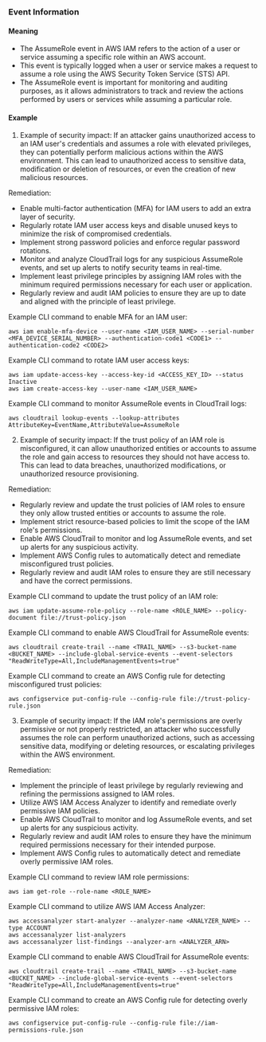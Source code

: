 
### Event Information

#### Meaning

- The AssumeRole event in AWS IAM refers to the action of a user or service assuming a specific role within an AWS account.
- This event is typically logged when a user or service makes a request to assume a role using the AWS Security Token Service (STS) API.
- The AssumeRole event is important for monitoring and auditing purposes, as it allows administrators to track and review the actions performed by users or services while assuming a particular role.

#### Example

1. Example of security impact: If an attacker gains unauthorized access to an IAM user's credentials and assumes a role with elevated privileges, they can potentially perform malicious actions within the AWS environment. This can lead to unauthorized access to sensitive data, modification or deletion of resources, or even the creation of new malicious resources.

Remediation:
- Enable multi-factor authentication (MFA) for IAM users to add an extra layer of security.
- Regularly rotate IAM user access keys and disable unused keys to minimize the risk of compromised credentials.
- Implement strong password policies and enforce regular password rotations.
- Monitor and analyze CloudTrail logs for any suspicious AssumeRole events, and set up alerts to notify security teams in real-time.
- Implement least privilege principles by assigning IAM roles with the minimum required permissions necessary for each user or application.
- Regularly review and audit IAM policies to ensure they are up to date and aligned with the principle of least privilege.

Example CLI command to enable MFA for an IAM user:
```
aws iam enable-mfa-device --user-name <IAM_USER_NAME> --serial-number <MFA_DEVICE_SERIAL_NUMBER> --authentication-code1 <CODE1> --authentication-code2 <CODE2>
```

Example CLI command to rotate IAM user access keys:
```
aws iam update-access-key --access-key-id <ACCESS_KEY_ID> --status Inactive
aws iam create-access-key --user-name <IAM_USER_NAME>
```

Example CLI command to monitor AssumeRole events in CloudTrail logs:
```
aws cloudtrail lookup-events --lookup-attributes AttributeKey=EventName,AttributeValue=AssumeRole
```

2. Example of security impact: If the trust policy of an IAM role is misconfigured, it can allow unauthorized entities or accounts to assume the role and gain access to resources they should not have access to. This can lead to data breaches, unauthorized modifications, or unauthorized resource provisioning.

Remediation:
- Regularly review and update the trust policies of IAM roles to ensure they only allow trusted entities or accounts to assume the role.
- Implement strict resource-based policies to limit the scope of the IAM role's permissions.
- Enable AWS CloudTrail to monitor and log AssumeRole events, and set up alerts for any suspicious activity.
- Implement AWS Config rules to automatically detect and remediate misconfigured trust policies.
- Regularly review and audit IAM roles to ensure they are still necessary and have the correct permissions.

Example CLI command to update the trust policy of an IAM role:
```
aws iam update-assume-role-policy --role-name <ROLE_NAME> --policy-document file://trust-policy.json
```

Example CLI command to enable AWS CloudTrail for AssumeRole events:
```
aws cloudtrail create-trail --name <TRAIL_NAME> --s3-bucket-name <BUCKET_NAME> --include-global-service-events --event-selectors "ReadWriteType=All,IncludeManagementEvents=true"
```

Example CLI command to create an AWS Config rule for detecting misconfigured trust policies:
```
aws configservice put-config-rule --config-rule file://trust-policy-rule.json
```

3. Example of security impact: If the IAM role's permissions are overly permissive or not properly restricted, an attacker who successfully assumes the role can perform unauthorized actions, such as accessing sensitive data, modifying or deleting resources, or escalating privileges within the AWS environment.

Remediation:
- Implement the principle of least privilege by regularly reviewing and refining the permissions assigned to IAM roles.
- Utilize AWS IAM Access Analyzer to identify and remediate overly permissive IAM policies.
- Enable AWS CloudTrail to monitor and log AssumeRole events, and set up alerts for any suspicious activity.
- Regularly review and audit IAM roles to ensure they have the minimum required permissions necessary for their intended purpose.
- Implement AWS Config rules to automatically detect and remediate overly permissive IAM roles.

Example CLI command to review IAM role permissions:
```
aws iam get-role --role-name <ROLE_NAME>
```

Example CLI command to utilize AWS IAM Access Analyzer:
```
aws accessanalyzer start-analyzer --analyzer-name <ANALYZER_NAME> --type ACCOUNT
aws accessanalyzer list-analyzers
aws accessanalyzer list-findings --analyzer-arn <ANALYZER_ARN>
```

Example CLI command to enable AWS CloudTrail for AssumeRole events:
```
aws cloudtrail create-trail --name <TRAIL_NAME> --s3-bucket-name <BUCKET_NAME> --include-global-service-events --event-selectors "ReadWriteType=All,IncludeManagementEvents=true"
```

Example CLI command to create an AWS Config rule for detecting overly permissive IAM roles:
```
aws configservice put-config-rule --config-rule file://iam-permissions-rule.json
```

